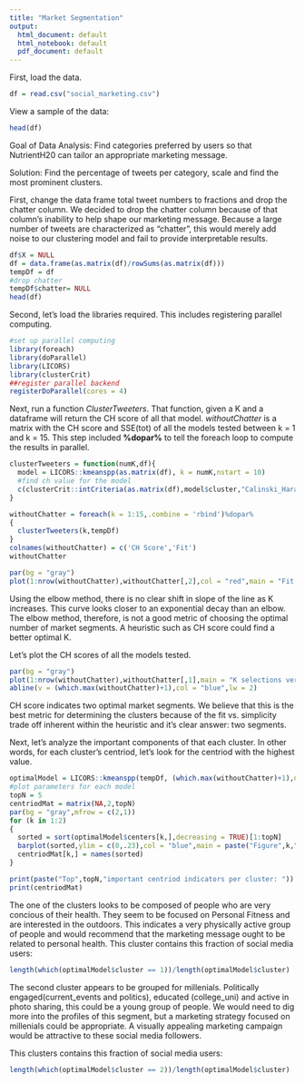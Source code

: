 ```yaml
---
title: "Market Segmentation"
output:
  html_document: default
  html_notebook: default
  pdf_document: default
---
```


First, load the data.
```r
df = read.csv("social_marketing.csv")
```

View a sample of the data:
```r
head(df)
```
Goal of Data Analysis: Find categories preferred by users so that NutrientH20 can tailor an appropriate marketing message.

Solution: Find the percentage of tweets per category, scale and find the most prominent clusters.


First, change the data frame total tweet numbers to fractions and drop the chatter column. We decided to drop the chatter column because of that column's inability to help shape our marketing message. Because a large number of tweets are characterized as "chatter", this would merely add noise to our clustering model and fail to provide interpretable results.
```r
df$X = NULL
df = data.frame(as.matrix(df)/rowSums(as.matrix(df)))
tempDf = df
#drop chatter 
tempDf$chatter= NULL
head(df)
```


Second, let's load the libraries required. This includes registering parallel computing.
```r
#set up parallel computing
library(foreach)
library(doParallel)
library(LICORS)
library(clusterCrit)
##register parallel backend
registerDoParallel(cores = 4)
```


Next, run a function _ClusterTweeters_. That function, given a K and a dataframe will return the CH score of all that model. _withoutChatter_ is a matrix with the CH score and SSE(tot) of all the models tested between k = 1 and k = 15. This step included **%dopar%** to tell the foreach loop to compute the results in parallel.
```r
clusterTweeters = function(numK,df){
  model = LICORS::kmeanspp(as.matrix(df), k = numK,nstart = 10)
  #find ch value for the model
  c(clusterCrit::intCriteria(as.matrix(df),model$cluster,"Calinski_Harabasz"),model$tot.withinss)
}

withoutChatter = foreach(k = 1:15,.combine = 'rbind')%dopar%
{
  clusterTweeters(k,tempDf)
}
colnames(withoutChatter) = c('CH Score','Fit')
withoutChatter
```





```r
par(bg = "gray")
plot(1:nrow(withoutChatter),withoutChatter[,2],col = "red",main = "Fit vs. K",type = "l",xlab = "K",ylab = "SSE (tot)")
```
Using the elbow method, there is no clear shift in slope of the line as K increases. This curve looks closer to an exponential decay than an elbow. The elbow method, therefore, is not a good metric of choosing the optimal number of market segments. A heuristic such as CH score could find a better optimal K.

Let's plot the CH scores of all the models tested. 
```r
par(bg = "gray")
plot(1:nrow(withoutChatter),withoutChatter[,1],main = "K selections versus CH Score",xlab = "K",ylab = "CH Score",type = "l",col = "red")
abline(v = (which.max(withoutChatter)+1),col = "blue",lw = 2)
```
CH score indicates two optimal market segments. We believe that this is the best metric for determining the clusters because of the fit vs. simplicity trade off inherent within the heuristic and it's clear answer: two segments.



Next, let's analyze the important components of that each cluster. In other words, for each cluster's centriod, let's look for the centriod with the highest value.

```r
optimalModel = LICORS::kmeanspp(tempDf, (which.max(withoutChatter)+1),nstart = 10)
#plot parameters for each model
topN = 5
centriodMat = matrix(NA,2,topN)
par(bg = "gray",mfrow = c(2,1))
for (k in 1:2)
{
  sorted = sort(optimalModel$centers[k,],decreasing = TRUE)[1:topN]
  barplot(sorted,ylim = c(0,.23),col = "blue",main = paste("Figure",k,":"))
  centriodMat[k,] = names(sorted)
}

print(paste("Top",topN,"important centriod indicators per cluster: "))
print(centriodMat)
```
The one of the clusters looks to be composed of people who are very concious of their health. They seem to be focused on Personal Fitness and are interested in the outdoors. This indicates a very physically active group of people and would recommend that the marketing message ought to be related to personal health. This cluster contains this fraction of social media users:

```r
length(which(optimalModel$cluster == 1))/length(optimalModel$cluster)
```

The second cluster appears to be grouped for millenials. Politically engaged(current_events and politics), educated (college_uni) and active in photo sharing, this could be a young group of people. We would need to dig more into the profiles of this segment, but a marketing strategy focused on millenials could be appropriate. A visually appealing marketing campaign would be attractive to these social media followers.

This clusters contains this fraction of social media users:

```r
length(which(optimalModel$cluster == 2))/length(optimalModel$cluster)
```